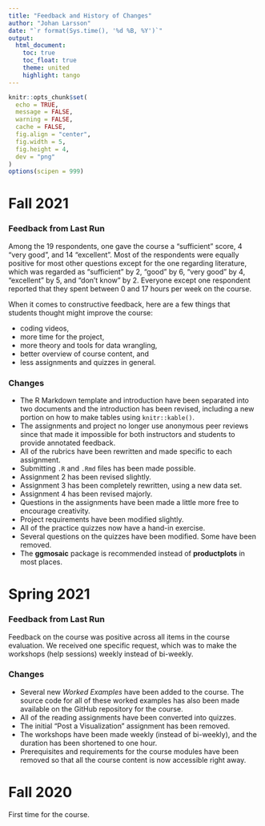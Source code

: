 ```yaml
---
title: "Feedback and History of Changes"
author: "Johan Larsson"
date: "`r format(Sys.time(), '%d %B, %Y')`"
output: 
  html_document:
    toc: true
    toc_float: true
    theme: united
    highlight: tango
---
```


```r

knitr::opts_chunk$set(
  echo = TRUE,
  message = FALSE,
  warning = FALSE,
  cache = FALSE,
  fig.align = "center",
  fig.width = 5,
  fig.height = 4,
  dev = "png"
)
options(scipen = 999)
```

# Fall 2021

### Feedback from Last Run

Among the 19 respondents, one gave the course a "sufficient" score, 4 "very
good", and 14 "excellent". Most of the respondents were equally positive for
most other questions except for the one regarding literature, which was regarded
as "sufficient" by 2, "good" by 6, "very good" by 4, "excellent" by 5, and
"don't know" by 2. Everyone except one respondent reported that they spent
between 0 and 17 hours per week on the course.

When it comes to constructive feedback, here are a few things that students
thought might improve the course:

- coding videos,
- more time for the project,
- more theory and tools for data wrangling,
- better overview of course content, and
- less assignments and quizzes in general.

### Changes

- The R Markdown template and introduction have been separated into two
  documents and the introduction has been revised, including a new portion on
  how to make tables using `knitr::kable()`.
- The assignments and project no longer use anonymous peer reviews since that
  made it impossible for both instructors and students to provide annotated
  feedback.
- All of the rubrics have been rewritten and made specific to each assignment.
- Submitting `.R` and `.Rmd` files has been made possible.
- Assignment 2 has been revised slightly.
- Assignment 3 has been completely rewritten, using a new data set.
- Assignment 4 has been revised majorly.
- Questions in the assignments have been made a little more free to encourage
  creativity.
- Project requirements have been modified slightly.
- All of the practice quizzes now have a hand-in exercise.
- Several questions on the quizzes have been modified. Some have been removed.
- The **ggmosaic** package is recommended instead of **productplots** in most
  places.

# Spring 2021

### Feedback from Last Run

Feedback on the course was positive across all items in the course evaluation.
We received one specific request, which was to make the workshops (help 
sessions) weekly instead of bi-weekly.

### Changes

- Several new *Worked Examples* have been added to the course. The source code
  for all of these worked examples has also been made available on the GitHub
  repository for the course.
- All of the reading assignments have been converted into quizzes.
- The initial "Post a Visualization" assignment has been removed.
- The workshops have been made weekly (instead of bi-weekly), and the duration
  has been shortened to one hour.
- Prerequisites and requirements for the course modules have been removed so
  that all the course content is now accessible right away.

# Fall 2020

First time for the course.


